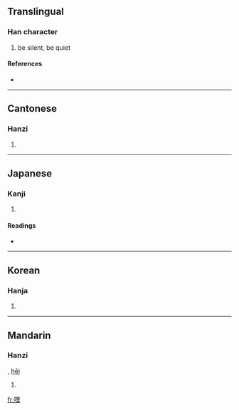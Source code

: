 ==Translingual==

===Han character===
{{Han char|rn=30|rad=口|as=12|sn=15|four=6603<sub>1</sub>|canj=口田土火 (RWGF)}}

# be silent, be quiet

====References====
* {{Han ref|kx=0208.030|dkj=04283|dj=0430.320|hdz=10684.010|uh=563F|ud=22079|bh=BC4B|bd=48203}}

----

==Cantonese==

===Hanzi===
{{yue-hanzi|jyut=|y=hei1}}

# {{defn|Cantonese}}

----

==Japanese==

===Kanji===
{{ja-kanji|grade=|rs=口12}}

# {{defn|Japanese}}

====Readings====
* {{ja-readings|on=[[ぼく]] (boku), [[もく]] (moku), [[こく]] (koku)|kun=[[しずか]] (shizuka), [[だまる]] (damaru), [[あぎむく]] (agimuku)}}

----

==Korean==

===Hanja===
{{ko-hanja|hangeul=묵|rv=muk|mr=muk}}

# {{defn|Korean}}

----

==Mandarin==

===Hanzi===
{{cmn-hanzi|pin=[[mò]] ([[mo4]])|wg=mo<sup>4</sup>}}, [[hēi]]

# {{defn|Mandarin}}

[[fr:嘿]]